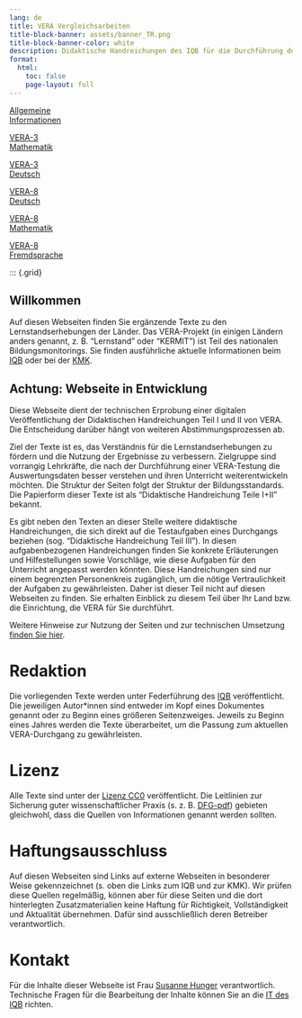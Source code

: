 ```yaml
---
lang: de
title: VERA Vergleichsarbeiten
title-block-banner: assets/banner_TR.png
title-block-banner-color: white
description: Didaktische Handreichungen des IQB für die Durchführung der Vergleichsarbeiten
format:
  html:
    toc: false
    page-layout: full
---
```


::: {.grid}

::: {.g-col-lg-2 .g-col-md-4 .g-col-sm-6 .g-col-12 .front-tile .front-tile-green}
[Allgemeine<br/>Informationen](intro/index.qmd)
:::

::: {.g-col-lg-2 .g-col-md-4 .g-col-sm-6 .g-col-12 .front-tile .front-tile-grey}
[VERA-3<br/>Mathematik](v3_ma/index.qmd)
:::

::: {.g-col-lg-2 .g-col-md-4 .g-col-sm-6 .g-col-12 .front-tile .front-tile-gold}
[VERA-3<br/>Deutsch](v3_de/index.qmd)
:::

::: {.g-col-lg-2 .g-col-md-4 .g-col-sm-6 .g-col-12 .front-tile .front-tile-grey}
[VERA-8<br/>Deutsch](v8_de/index.qmd)
:::

::: {.g-col-lg-2 .g-col-md-4 .g-col-sm-6 .g-col-12 .front-tile .front-tile-gold}
[VERA-8<br/>Mathematik](v8_ma/index.qmd)
:::

::: {.g-col-lg-2 .g-col-md-4 .g-col-sm-6 .g-col-12 .front-tile .front-tile-green}
[VERA-8<br/>Fremdsprache](v8_enfr/index.qmd)
:::

:::

::: {.grid}

::: {.g-col-lg-6 .g-col-12}
# Willkommen

Auf diesen Webseiten finden Sie ergänzende Texte zu den Lernstandserhebungen der Länder. Das VERA-Projekt (in einigen Ländern anders genannt, z. B. "Lernstand" oder "KERMIT") ist Teil des nationalen Bildungsmonitorings. Sie finden ausführliche aktuelle Informationen beim [IQB](https://www.iqb.hu-berlin.de/vera/) oder bei der [KMK](https://www.kmk.org/themen/qualitaetssicherung-in-schulen/bildungsmonitoring/).

::: {.callout-important}
## Achtung: Webseite in Entwicklung
Diese Webseite dient der technischen Erprobung einer digitalen Veröffentlichung der Didaktischen Handreichungen Teil I und II von VERA. Die Entscheidung darüber hängt von weiteren Abstimmungsprozessen ab.
:::

Ziel der Texte ist es, das Verständnis für die Lernstandserhebungen zu fördern und die Nutzung der Ergebnisse zu verbessern. Zielgruppe sind vorrangig Lehrkräfte, die nach der Durchführung einer VERA-Testung die Auswertungsdaten besser verstehen und ihren Unterricht weiterentwickeln möchten. Die Struktur der Seiten folgt der Struktur der Bildungsstandards. Die Papierform dieser Texte ist als "Didaktische Handreichung Teile I+II" bekannt.

Es gibt neben den Texten an dieser Stelle weitere didaktische Handreichungen, die sich direkt auf die Testaufgaben eines Durchgangs beziehen (sog. "Didaktische Handreichung Teil III"). In diesen aufgabenbezogenen Handreichungen finden Sie konkrete Erläuterungen und Hilfestellungen sowie Vorschläge, wie diese Aufgaben für den Unterricht angepasst werden könnten. Diese Handreichungen sind nur einem begrenzten Personenkreis zugänglich, um die nötige Vertraulichkeit der Aufgaben zu gewährleisten. Daher ist dieser Teil nicht auf diesen Webseiten zu finden. Sie erhalten Einblick zu diesem Teil über Ihr Land bzw. die Einrichtung, die VERA für Sie durchführt.

Weitere Hinweise zur Nutzung der Seiten und zur technischen Umsetzung [finden Sie hier](intro/how-to-use.qmd).
:::

::: {.g-col-lg-6 .g-col-12}
# Redaktion

Die vorliegenden Texte werden unter Federführung des [IQB](https://www.iqb.hu-berlin.de/vera) veröffentlicht. Die jeweiligen Autor\*innen sind entweder im Kopf eines Dokumentes genannt oder zu Beginn eines größeren Seitenzweiges. Jeweils zu Beginn eines Jahres werden die Texte überarbeitet, um die Passung zum aktuellen VERA-Durchgang zu gewährleisten.

# Lizenz

Alle Texte sind unter der [Lizenz CC0](https://open-educational-resources.de/was-die-cc0-freigabe-bedeutet-und-welche-moeglichkeiten-sie-eroeffnen/) veröffentlicht. Die Leitlinien zur Sicherung guter wissenschaftlicher Praxis (s. z. B. [DFG-pdf](https://www.dfg.de/resource/blob/173732/4166759430af8dc2256f0fa54e009f03/kodex-gwp-data.pdf)) gebieten gleichwohl, dass die Quellen von Informationen genannt werden sollten.

# Haftungsausschluss

Auf diesen Webseiten sind Links auf externe Webseiten in besonderer Weise gekennzeichnet (s. oben die Links zum IQB und zur KMK). Wir prüfen diese Quellen regelmäßig, können aber für diese Seiten und die dort hinterlegten Zusatzmaterialien keine Haftung für Richtigkeit, Vollständigkeit und Aktualität übernehmen. Dafür sind ausschließlich deren Betreiber verantwortlich.

# Kontakt

Für die Inhalte dieser Webseite ist Frau [Susanne Hunger](https://www.iqb.hu-berlin.de/institut/staff/?pg=sh) verantwortlich. Technische Fragen für die Bearbeitung der Inhalte können Sie an die [IT des IQB](mailto:iqb-it@hu-berlin.de) richten.

:::
